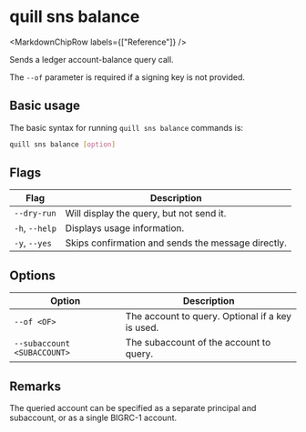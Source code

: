 
# quill sns balance

<MarkdownChipRow labels={["Reference"]} />

Sends a ledger account-balance query call. 

The `--of` parameter is required if a signing key is not provided.

## Basic usage

The basic syntax for running `quill sns balance` commands is:

```bash
quill sns balance [option]
```

## Flags

| Flag           | Description                                        |
|----------------|----------------------------------------------------|
| `--dry-run`    | Will display the query, but not send it.           |
| `-h`, `--help` | Displays usage information.                        |
| `-y`, `--yes`  | Skips confirmation and sends the message directly. |

## Options

| Option                      | Description                                      |
|-----------------------------|--------------------------------------------------|
| `--of <OF>`                 | The account to query. Optional if a key is used. |
| `--subaccount <SUBACCOUNT>` | The subaccount of the account to query.          |

## Remarks

The queried account can be specified as a separate principal and subaccount, or as a single BIGRC-1 account.
